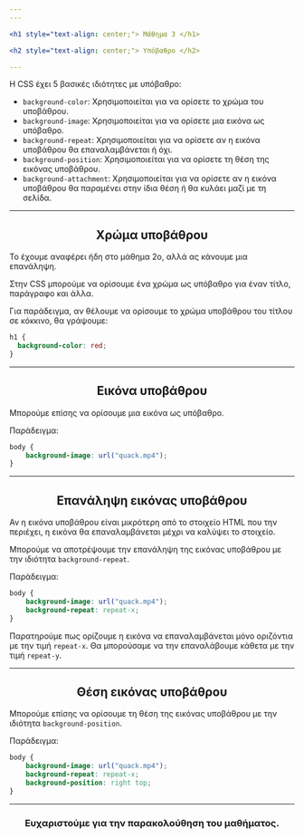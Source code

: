 ```yaml
---
---

<h1 style="text-align: center;"> Μάθημα 3 </h1>

<h2 style="text-align: center;"> Υπόβαθρο </h2>

---
```


Η CSS έχει 5 βασικές ιδιότητες με υπόβαθρο:
* ```background-color```: Χρησιμοποιείται για να ορίσετε το χρώμα του υποβάθρου.
* ```background-image```: Χρησιμοποιείται για να ορίσετε μια εικόνα ως υπόβαθρο.
* ```background-repeat```: Χρησιμοποιείται για να ορίσετε αν η εικόνα υποβάθρου θα επαναλαμβάνεται ή όχι.
* ```background-position```: Χρησιμοποιείται για να ορίσετε τη θέση της εικόνας υποβάθρου.
* ```background-attachment```: Χρησιμοποιείται για να ορίσετε αν η εικόνα υποβάθρου θα παραμένει στην ίδια θέση ή θα κυλάει μαζί με τη σελίδα.

---

<h2 style="text-align: center;"> Χρώμα υποβάθρου </h2>

Το έχουμε αναφέρει ήδη στο μάθημα 2ο, αλλά ας κάνουμε μια επανάληψη.

Στην CSS μπορούμε να ορίσουμε ένα χρώμα ως υπόβαθρο για έναν τίτλο, παράγραφο και άλλα.

Για παράδειγμα, αν θέλουμε να ορίσουμε το χρώμα υποβάθρου του τίτλου σε κόκκινο, θα γράψουμε:

```css
h1 {
  background-color: red;
}
```

---

<h2 style="text-align: center;"> Εικόνα υποβάθρου </h2>

Μπορούμε επίσης να ορίσουμε μια εικόνα ως υπόβαθρο.

Παράδειγμα:

```css
body {
    background-image: url("quack.mp4");
}
```

---

<h2 style="text-align: center;"> Επανάληψη εικόνας υποβάθρου </h2>

Αν η εικόνα υποβάθρου είναι μικρότερη από το στοιχείο HTML που την περιέχει, η εικόνα θα επαναλαμβάνεται μέχρι να καλύψει το στοιχείο.

Μπορούμε να αποτρέψουμε την επανάληψη της εικόνας υποβάθρου με την ιδιότητα ```background-repeat```.

Παράδειγμα:

```css
body {
    background-image: url("quack.mp4");
    background-repeat: repeat-x;
}
```

Παρατηρούμε πως ορίζουμε η εικόνα να επαναλαμβάνεται μόνο οριζόντια με την τιμή ```repeat-x```.
Θα μπορούσαμε να την επαναλάβουμε κάθετα με την τιμή ```repeat-y```.

---

<h2 style="text-align: center;"> Θέση εικόνας υποβάθρου </h2>

Μπορούμε επίσης να ορίσουμε τη θέση της εικόνας υποβάθρου με την ιδιότητα ```background-position```.

Παράδειγμα:

```css
body {
    background-image: url("quack.mp4");
    background-repeat: repeat-x;
    background-position: right top;
}
```

---

<h3 style="text-align: center;"> Ευχαριστούμε για την παρακολούθηση του μαθήματος. </h3>
